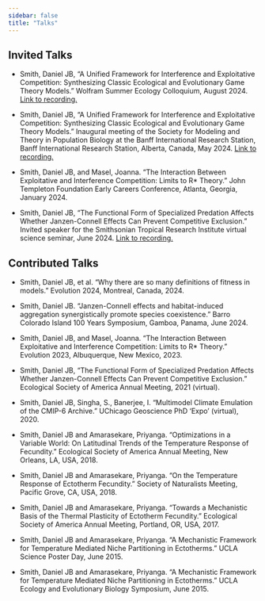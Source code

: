 ---
sidebar: false
title: "Talks"
---

## Invited Talks

* Smith, Daniel JB, "A Unified Framework for Interference and Exploitative Competition: Synthesizing Classic Ecological and Evolutionary Game Theory Models." Wolfram Summer Ecology Colloquium, August 2024. [Link to recording.](https://www.bigmarker.com/wolfram-u/eco-research-aug-2024?bmid=34313ce46008&bmid_type=member&bmid=34313ce46008)

* Smith, Daniel JB, "A Unified Framework for Interference and Exploitative Competition: Synthesizing Classic Ecological and Evolutionary Game Theory Models." Inaugural meeting of the Society for Modeling and Theory in Population Biology at the Banff International Research Station, Banff International Research Station, Alberta, Canada, May 2024. [Link to recording.](https://www.birs.ca/events/2024/5-day-workshops/24htp001/videos/watch/202405211418-Smith.html)

* Smith, Daniel JB, and Masel, Joanna. "The Interaction Between Exploitative and Interference Competition: Limits to R* Theory." John Templeton Foundation Early Careers Conference, Atlanta, Georgia, January 2024. 

* Smith, Daniel JB, "The Functional Form of Specialized Predation Affects Whether Janzen-Connell Effects Can Prevent Competitive Exclusion." Invited speaker for the Smithsonian Tropical Research Institute virtual science seminar, June 2024. [Link to recording.](https://www.youtube.com/watch?v=rwMlUAgGh28&list=PLQw2VnOistAxmPfbsiE4uSjAHGfXK3i1d&index=13)


## Contributed Talks

* Smith, Daniel JB, et al. "Why there are so many definitions of fitness in models." Evolution 2024, Montreal, Canada, 2024. 

* Smith, Daniel JB. "Janzen-Connell effects and habitat-induced aggregation synergistically promote species coexistence." Barro Colorado Island 100 Years Symposium, Gamboa, Panama, June 2024. 

* Smith, Daniel JB, and Masel, Joanna. "The Interaction Between Exploitative and Interference Competition: Limits to R* Theory." Evolution 2023, Albuquerque, New Mexico, 2023. 

* Smith, Daniel JB, "The Functional Form of Specialized Predation Affects Whether Janzen-Connell Effects Can Prevent Competitive Exclusion." Ecological Society of America Annual Meeting, 2021 (virtual).   

* Smith, Daniel JB, Singha, S., Banerjee, I. "Multimodel Climate Emulation of the CMIP-6 Archive." UChicago Geoscience PhD 'Expo' (virtual), 2020. 

* Smith, Daniel JB and Amarasekare, Priyanga. "Optimizations in a Variable World: On Latitudinal Trends of the Temperature Response of Fecundity." Ecological Society of America Annual Meeting, New Orleans, LA, USA, 2018. 

* Smith, Daniel JB and Amarasekare, Priyanga. "On the Temperature Response of Ectotherm Fecundity." Society of Naturalists Meeting, Pacific Grove, CA, USA, 2018.

* Smith, Daniel JB and Amarasekare, Priyanga. "Towards a Mechanistic Basis of the Thermal Plasticity of Ectotherm Fecundity." Ecological Society of America Annual Meeting, Portland, OR, USA, 2017.  

* Smith, Daniel JB and Amarasekare, Priyanga. "A Mechanistic Framework for Temperature Mediated Niche Partitioning in Ectotherms." UCLA Science Poster Day, June 2015. 

* Smith, Daniel JB and Amarasekare, Priyanga. "A Mechanistic Framework for Temperature Mediated Niche Partitioning in Ectotherms." UCLA Ecology and Evolutionary Biology Symposium, June 2015. 
